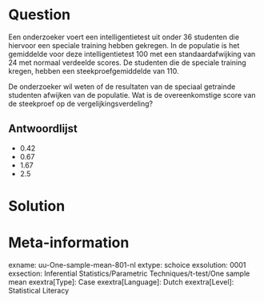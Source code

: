 Question
========
  
Een onderzoeker voert een intelligentietest uit onder 36 studenten die hiervoor een speciale training hebben gekregen. In de populatie is het gemiddelde voor deze intelligentietest 100 met een standaardafwijking van 24 met normaal verdeelde scores. De studenten die de speciale training kregen, hebben een steekproefgemiddelde van 110.


De onderzoeker wil weten of de resultaten van de speciaal getrainde studenten afwijken van de populatie. Wat is de overeenkomstige score van de steekproef op de vergelijkingsverdeling?

  
Antwoordlijst
----------
* 0.42
* 0.67
* 1.67
* 2.5


Solution
========

Meta-information
================
exname: uu-One-sample-mean-801-nl
extype: schoice
exsolution: 0001
exsection: Inferential Statistics/Parametric Techniques/t-test/One sample mean
exextra[Type]: Case
exextra[Language]: Dutch
exextra[Level]: Statistical Literacy
